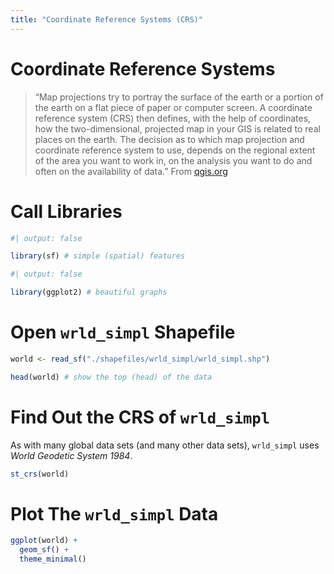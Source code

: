 ```yaml
---
title: "Coordinate Reference Systems (CRS)"
---
```


# Coordinate Reference Systems

> "Map projections try to portray the surface of the earth or a portion of the earth on a flat piece of paper or computer screen. A coordinate reference system (CRS) then defines, with the help of coordinates, how the two-dimensional, projected map in your GIS is related to real places on the earth. The decision as to which map projection and coordinate reference system to use, depends on the regional extent of the area you want to work in, on the analysis you want to do and often on the availability of data." From [qgis.org](https://docs.qgis.org/2.8/en/docs/gentle_gis_introduction/coordinate_reference_systems.html)

# Call Libraries

```r
#| output: false

library(sf) # simple (spatial) features

```

```r
#| output: false

library(ggplot2) # beautiful graphs

```

# Open `wrld_simpl` Shapefile

```r

world <- read_sf("./shapefiles/wrld_simpl/wrld_simpl.shp")

```

```r

head(world) # show the top (head) of the data

```

# Find Out the CRS of `wrld_simpl`

As with many global data sets (and many other data sets), `wrld_simpl` uses *World Geodetic System 1984*.

```r

st_crs(world)

```

# Plot The `wrld_simpl` Data

```r

ggplot(world) + 
  geom_sf() +
  theme_minimal()

```





